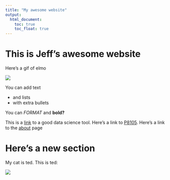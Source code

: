 ```yaml
---
title: "My awesome website"
output: 
  html_document:
    toc: true
    toc_float: true
---
```


# This is Jeff's awesome website

Here's a gif of elmo

![](https://media.giphy.com/media/drXGoW1iudhKw/giphy.gif)


You can add text

* and lists
* with extra bullets 

You can *FORMAT* and **bold?**


This is a [link](http://www.google.com/) to a good data science tool. Here's a link to [P8105](http://p8105.com). Here's a link to the [about](about.html) page




# Here's a new section

My cat is ted. This is ted:

![](images/ted.jpg)



